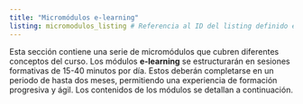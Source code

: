 ```yaml
---
title: "Micromódulos e-learning"
listing: micromodulos_listing # Referencia al ID del listing definido en _quarto.yml
---
```


Esta sección contiene una serie de micromódulos que cubren diferentes conceptos del curso. Los módulos **e-learning** se estructurarán en sesiones formativas de 15-40 minutos por día. Estos deberán completarse en un periodo de hasta dos meses, permitiendo una experiencia de formación progresiva y ágil. Los contenidos de los módulos se detallan a continuación.

:::: column-screen-inset
::: {#micromodulos_listing}
:::
::::
